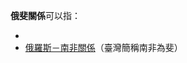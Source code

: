 '''俄斐關係'''可以指：

* {{Link-en|斐濟－俄羅斯關係|Fiji–Russia relations}}
* [[俄羅斯－南非關係|俄羅斯－南非關係]]（臺灣簡稱南非為斐）

{{disambig|Cat=四字消歧義}}